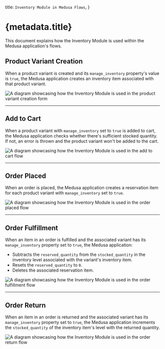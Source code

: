   title: `Inventory Module in Medusa Flows`,
}

# {metadata.title}

This document explains how the Inventory Module is used within the Medusa application's flows.

## Product Variant Creation

When a product variant is created and its `manage_inventory` property's value is `true`, the Medusa application creates an inventory item associated with that product variant.

![A diagram showcasing how the Inventory Module is used in the product variant creation form](https://res.cloudinary.com/dza7lstvk/image/upload/v1709661511/Medusa%20Resources/inventory-product-create_khz2hk.jpg)

---

## Add to Cart

When a product variant with `manage_inventory` set to `true` is added to cart, the Medusa application checks whether there's sufficient stocked quantity. If not, an error is thrown and the product variant won't be added to the cart.

![A diagram showcasing how the Inventory Module is used in the add to cart flow](https://res.cloudinary.com/dza7lstvk/image/upload/v1709711645/Medusa%20Resources/inventory-cart-flow_achwq9.jpg)

---

## Order Placed

When an order is placed, the Medusa application creates a reservation item for each product variant with `manage_inventory` set to `true`.

![A diagram showcasing how the Inventory Module is used in the order placed flow](https://res.cloudinary.com/dza7lstvk/image/upload/v1709712005/Medusa%20Resources/inventory-order-placed_qdxqdn.jpg)

---

## Order Fulfillment

When an item in an order is fulfilled and the associated variant has its `manage_inventory` property set to `true`, the Medusa application:

- Subtracts the `reserved_quantity` from the `stocked_quantity` in the inventory level associated with the variant's inventory item.
- Resets the `reserved_quantity` to `0`.
- Deletes the associated reservation item.

![A diagram showcasing how the Inventory Module is used in the order fulfillment flow](https://res.cloudinary.com/dza7lstvk/image/upload/v1709712390/Medusa%20Resources/inventory-order-fulfillment_o9wdxh.jpg)

---

## Order Return

When an item in an order is returned and the associated variant has its `manage_inventory` property set to `true`, the Medusa application increments the `stocked_quantity` of the inventory item's level with the returned quantity.

![A diagram showcasing how the Inventory Module is used in the order return flow](https://res.cloudinary.com/dza7lstvk/image/upload/v1709712457/Medusa%20Resources/inventory-order-return_ihftyk.jpg)
